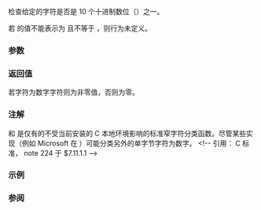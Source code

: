 {{cpp/title|isdigit}}
{{cpp/string/byte/navbar}}
{{ddcl|header=cctype|
int isdigit( int ch );
}}

检查给定的字符是否是 10 个十进制数位（{{tt|0123456789}}）之一。

若 {{c|ch}} 的值不能表示为 {{c/core|unsigned char}} 且不等于 {{lc|EOF}}，则行为未定义。

===参数===
{{par begin}}
{{par|ch|要分类的字符}}
{{par end}}

===返回值===
若字符为数字字符则为非零值，否则为零。

===注解===
{{tt|isdigit}} 和 {{tt|isxdigit}} 是仅有的不受当前安装的 C 本地环境影响的标准窄字符分类函数。尽管某些实现（例如 Microsoft 在 {{enwiki|Windows-1252|1252 代码页}}）可能分类另外的单字节字符为数字。
&lt;!-- 引用： C 标准， note 224 于 $7.11.1.1 --&gt;

{{cpp/string/byte/note unsigned char}}

===示例===
{{example
|code=
#include &lt;cctype&gt;
#include &lt;climits&gt;
#include &lt;iostream&gt;

int main(void)
{
    for (int i = 0; i &lt;= UCHAR_MAX; ++i)
        if (std::isdigit(i))
            std::cout &lt;&lt; static_cast&lt;unsigned char&gt;(i);
    std::cout &lt;&lt; '\n';
}
|output=
0123456789
}}

===参阅===
{{dsc begin}}
{{dsc inc|cpp/locale/dsc isdigit}}
{{dsc inc|cpp/string/wide/dsc iswdigit}}
{{dsc see c|c/string/byte/isdigit}}
{{dsc end}}
{{cpp/string/character classes}}

{{langlinks|de|en|es|fr|it|ja|pl|pt|ru}}